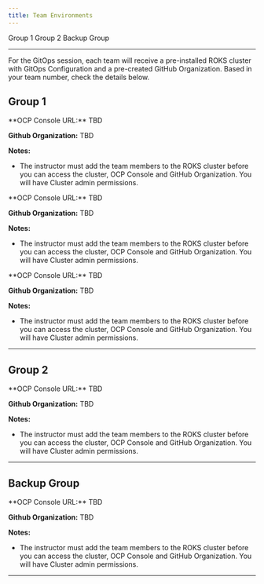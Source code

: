 ```yaml
---
title: Team Environments
---
```


<AnchorLinks>
  <AnchorLink>Group 1</AnchorLink>
  <AnchorLink>Group 2</AnchorLink>
  <AnchorLink>Backup Group</AnchorLink>
</AnchorLinks>

***

For the GitOps session, each team will receive a pre-installed ROKS cluster with GitOps Configuration and a pre-created GitHub Organization. Based in your team number, check the details below.

<Accordion>

## Group 1

<AccordionItem title="Team 01">
  **OCP Console URL:**
  TBD

  **Github Organization:**
  TBD

  **Notes:**
  - The instructor must add the team members to the ROKS cluster before you can access the cluster, OCP Console and GitHub Organization. You will have Cluster admin permissions.
</AccordionItem>

<AccordionItem title="Team 02">
  **OCP Console URL:**
  TBD

  **Github Organization:**
  TBD

  **Notes:**
  - The instructor must add the team members to the ROKS cluster before you can access the cluster, OCP Console and GitHub Organization. You will have Cluster admin permissions.
</AccordionItem>

<AccordionItem title="Team 03">
  **OCP Console URL:**
  TBD

  **Github Organization:**
  TBD

  **Notes:**
  - The instructor must add the team members to the ROKS cluster before you can access the cluster, OCP Console and GitHub Organization. You will have Cluster admin permissions.
</AccordionItem>


***

## Group 2

<AccordionItem title="Team 09">
**OCP Console URL:**
TBD

**Github Organization:**
TBD

**Notes:**
- The instructor must add the team members to the ROKS cluster before you can access the cluster, OCP Console and GitHub Organization. You will have Cluster admin permissions.
</AccordionItem>

***

## Backup Group

<AccordionItem title="Backup 01">
**OCP Console URL:**
TBD

**Github Organization:**
TBD

**Notes:**
  - The instructor must add the team members to the ROKS cluster before you can access the cluster, OCP Console and GitHub Organization. You will have Cluster admin permissions.
</AccordionItem>


***

</Accordion>
